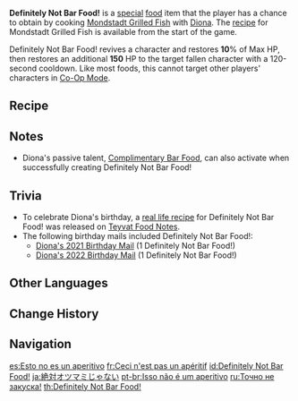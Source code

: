 {{Food Infobox
|id              = 108134
|description     = The fish skin is crisp, and the meat is sumptuous. Only someone with a sufficiently great love for fish would be able to bring out such lovely flavors. Now, if only there were something to drink to go with it... Uh-oh, she's looking this way!
|type            = Recovery Dishes
|effectType      = Revive
|effect          = Revives a character and restores '''10'''% of Max HP, then restores an additional '''150''' HP.
|eff_att1        = Revive
|eff_att2        = HP Restore
|eff_att3        = HP Restore Percent
|eff_att4        = HP Restore Fixed
|quality         = 1
|character       = Diona
|base            = Mondstadt Grilled Fish
}}
'''Definitely Not Bar Food!''' is a [[Special Dish|special]] [[food]] item that the player has a chance to obtain by cooking [[Mondstadt Grilled Fish]] with [[Diona]]. The [[recipe]] for Mondstadt Grilled Fish is available from the start of the game.

Definitely Not Bar Food! revives a character and restores '''10'''% of Max HP, then restores an additional '''150''' HP to the target fallen character with a 120-second cooldown. Like most foods, this cannot target other players' characters in [[Co-Op Mode]].

==Recipe==
{{Recipe
|type = Cooking
|character = Diona
|Fish = 1
|Pepper = 1
|sort = Fish;Pepper}}

==Notes==
* Diona's passive talent, [[Complimentary Bar Food]], can also activate when successfully creating Definitely Not Bar Food!

==Trivia==
* To celebrate Diona's birthday, a [https://ys.mihoyo.com/main/news/detail/13517 real life recipe] for Definitely Not Bar Food! was released on [[Teyvat Food Notes]].
* The following birthday mails included Definitely Not Bar Food!:
** [[Mail/Help Me, Meow... (2021-01-18)|Diona's 2021 Birthday Mail]] (1 Definitely Not Bar Food!)
** [[Mail/This Is for You! (2022-01-18)|Diona's 2022 Birthday Mail]] (1 Definitely Not Bar Food!)

==Other Languages==
{{Other Languages
|en      = Definitely Not Bar Food!
|zhs     = 绝对不是下酒菜
|zhs_rm  = Juéduì Bùshì Xiàjiǔcài
|zht     = 絕對不是下酒菜
|zht_rm  = Juéduì Bùshì Xiàjiǔcài
|zh_tl   = Definitely Not Bar Food
|ja      = 絶対オツマミじゃない
|ja_rm   = Zettai Otsumami Ja Nai
|ja_tl   = Definitely Not {{w|Otsumami|Bar Food}}
|ko      = 술안주 절대 아님
|ko_rm   = Sul'anju Jeoldae Anim
|ko_tl   = Definitely Not Relish
|es      = Esto no es un aperitivo
|es_tl   = This is Not an Appetizer
|fr      = Ceci n'est pas un apéritif
|fr_tl   = This Is Not an Appetizer
|ru      = Точно не закуска!
|ru_tl   = Definitely Not Snack!
|th      = Definitely Not Bar Food!
|vi      = Không Phải Món Nhậu
|vi_tl   = Not Bar Food
|de      = Verträgt sich nicht mit Alkohol
|de_tl   = Not Compatible With Alcohol
|id      = Definitely Not Bar Food!
|pt      = Isso não é um aperitivo
|pt_tl   = 
|tr      = Bu Bir Meze Değil
|tr_tl   = 
|it      = Non è mica uno stuzzichino!
|it_tl   = It Ain't an Appetizer!
}}

==Change History==
{{Change History|1.1}}

==Navigation==
{{Food Navbox|type=Special Dishes}}

[[es:Esto no es un aperitivo]]
[[fr:Ceci n'est pas un apéritif]]
[[id:Definitely Not Bar Food!]]
[[ja:絶対オツマミじゃない]]
[[pt-br:Isso não é um aperitivo]]
[[ru:Точно не закуска!]]
[[th:Definitely Not Bar Food!]]